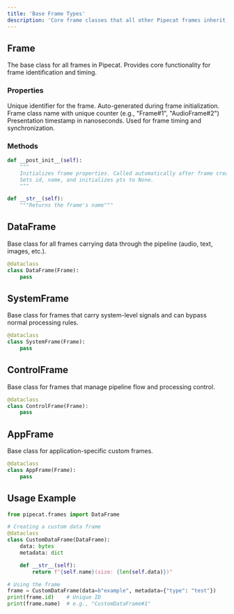 ```yaml
---
title: 'Base Frame Types'
description: 'Core frame classes that all other Pipecat frames inherit from'
---
```


## Frame

The base class for all frames in Pipecat. Provides core functionality for frame identification and timing.

### Properties

<ParamField path="id" type="integer">
  Unique identifier for the frame. Auto-generated during frame initialization.
</ParamField>

<ParamField path="name" type="string">
  Frame class name with unique counter (e.g., "Frame#1", "AudioFrame#2")
</ParamField>

<ParamField path="pts" type="Optional[int]">
  Presentation timestamp in nanoseconds. Used for frame timing and
  synchronization.
</ParamField>

### Methods

```python
def __post_init__(self):
    """
    Initializes frame properties. Called automatically after frame creation.
    Sets id, name, and initializes pts to None.
    """

def __str__(self):
    """Returns the frame's name"""
```

## DataFrame

Base class for all frames carrying data through the pipeline (audio, text, images, etc.).

```python
@dataclass
class DataFrame(Frame):
    pass
```

## SystemFrame

Base class for frames that carry system-level signals and can bypass normal processing rules.

```python
@dataclass
class SystemFrame(Frame):
    pass
```

## ControlFrame

Base class for frames that manage pipeline flow and processing control.

```python
@dataclass
class ControlFrame(Frame):
    pass
```

## AppFrame

Base class for application-specific custom frames.

```python
@dataclass
class AppFrame(Frame):
    pass
```

## Usage Example

```python
from pipecat.frames import DataFrame

# Creating a custom data frame
@dataclass
class CustomDataFrame(DataFrame):
    data: bytes
    metadata: dict

    def __str__(self):
        return f"{self.name}(size: {len(self.data)})"

# Using the frame
frame = CustomDataFrame(data=b"example", metadata={"type": "test"})
print(frame.id)    # Unique ID
print(frame.name)  # e.g., "CustomDataFrame#1"
```
